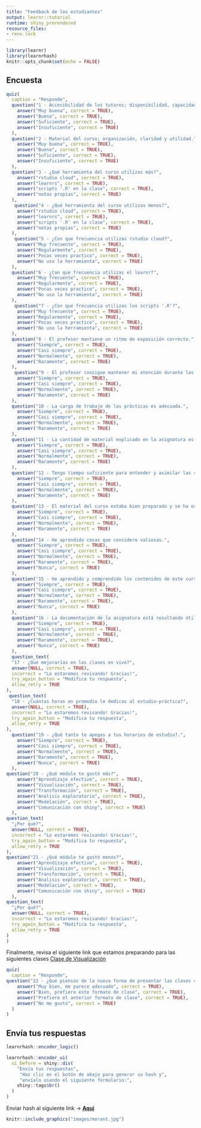 ```yaml
---
title: "Feedback de los estudiantes"
output: learnr::tutorial
runtime: shiny_prerendered
resource_files:
- renv.lock
---
```


```r
library(learnr)
library(learnrhash)
knitr::opts_chunk$set(echo = FALSE)
```


## Encuesta


```r
quiz(
  caption = "Responde",
  question("1 - Accesibilidad de los tutores; disponibilidad, capacidad de escucha y nivel de respuesta.",
    answer("Muy buena", correct = TRUE),
    answer("Buena", correct = TRUE),
    answer("Suficiente", correct = TRUE),
    answer("Insuficiente", correct = TRUE)
  ),
  question("2 - Material del curso; organización, claridad y utilidad.",
    answer("Muy buena", correct = TRUE),
    answer("Buena", correct = TRUE),
    answer("Suficiente", correct = TRUE),
    answer("Insuficiente", correct = TRUE)
  ),
  question("3 - ¿Qué herramienta del curso utilizas más?",
    answer("rstudio cloud", correct = TRUE),
    answer("learnrs", correct = TRUE),
    answer("scripts '.R' en la clase", correct = TRUE),
    answer("notas propias", correct = TRUE)
  ),
   question("4 - ¿Qué herramienta del curso utilizas menos?",
    answer("rstudio cloud", correct = TRUE),
    answer("learnrs", correct = TRUE),
    answer("scripts '.R' en la clase", correct = TRUE),
    answer("notas propias", correct = TRUE)
  ),
   question("5 - ¿Con que frecuencia utilizas rstudio cloud?",
    answer("Muy frecuente", correct = TRUE),
    answer("Regularmente", correct = TRUE),
    answer("Pocas veces practico", correct = TRUE),
    answer("No uso la herramienta", correct = TRUE)
  ),
  question("6 - ¿Con que frecuencia utilizas el learnr?",
    answer("Muy frecuente", correct = TRUE),
    answer("Regularmente", correct = TRUE),
    answer("Pocas veces practico", correct = TRUE),
    answer("No uso la herramienta", correct = TRUE)
  ),
   question("7 - ¿Con que frecuencia utilizas los scripts '.R'?",
    answer("Muy frecuente", correct = TRUE),
    answer("Regularmente", correct = TRUE),
    answer("Pocas veces practico", correct = TRUE),
    answer("No uso la herramienta", correct = TRUE)
  ),
  question("8 - El profesor mantiene un ritmo de exposición correcto.",
    answer("Siempre", correct = TRUE),
    answer("Casi siempre", correct = TRUE),
    answer("Normalmente", correct = TRUE),
    answer("Raramente", correct = TRUE)
  ),
   question("9 - El profesor consigue mantener mi atención durante las clases.",
    answer("Siempre", correct = TRUE),
    answer("Casi siempre", correct = TRUE),
    answer("Normalmente", correct = TRUE),
    answer("Raramente", correct = TRUE)
  ),
  question("10 - La carga de trabajo de las prácticas es adecuada.",
    answer("Siempre", correct = TRUE),
    answer("Casi siempre", correct = TRUE),
    answer("Normalmente", correct = TRUE),
    answer("Raramente", correct = TRUE)
  ),
  question("11 - La cantidad de material explicado en la asignatura es la adecuada.",
    answer("Siempre", correct = TRUE),
    answer("Casi siempre", correct = TRUE),
    answer("Normalmente", correct = TRUE),
    answer("Raramente", correct = TRUE)
  ),
  question("12 - Tengo tiempo suficiente para entender y asimilar las cosas que me explican.",
    answer("Siempre", correct = TRUE),
    answer("Casi siempre", correct = TRUE),
    answer("Normalmente", correct = TRUE),
    answer("Raramente", correct = TRUE)
  ),
  question("13 - El material del curso estaba bien preparado y se ha explicado cuidadosamente.",
    answer("Siempre", correct = TRUE),
    answer("Casi siempre", correct = TRUE),
    answer("Normalmente", correct = TRUE),
    answer("Raramente", correct = TRUE)
  ),
  question("14 - He aprendido cosas que considero valiosas.",
    answer("Siempre", correct = TRUE),
    answer("Casi siempre", correct = TRUE),
    answer("Normalmente", correct = TRUE),
    answer("Raramente", correct = TRUE),
    answer("Nunca", correct = TRUE)
  ),
  question("15 - He aprendido y comprendido los contenidos de este curso.",
    answer("Siempre", correct = TRUE),
    answer("Casi siempre", correct = TRUE),
    answer("Normalmente", correct = TRUE),
    answer("Raramente", correct = TRUE),
    answer("Nunca", correct = TRUE)
  ),
  question("16 - La documentación de la asignatura está resultando útil.",
    answer("Siempre", correct = TRUE),
    answer("Casi siempre", correct = TRUE),
    answer("Normalmente", correct = TRUE),
    answer("Raramente", correct = TRUE),
    answer("Nunca", correct = TRUE)
  ),
  question_text(
  "17 - ¿Qué mejorarías en las clases en vivo?",
  answer(NULL, correct = TRUE),
  incorrect = "Lo estaremos revisando! Gracias!",
  try_again_button = "Modifica tu respuesta",
  allow_retry = TRUE
),
 question_text(
  "18 - ¿Cuántas horas en promedio le dedicas al estudio-práctica?",
  answer(NULL, correct = TRUE),
  incorrect = "Lo estaremos revisando! Gracias!",
  try_again_button = "Modifica tu respuesta",
  allow_retry = TRUE
),
  question("19 - ¿Qué tanto te apegas a tus horarios de estudio?.",
    answer("Siempre", correct = TRUE),
    answer("Casi siempre", correct = TRUE),
    answer("Normalmente", correct = TRUE),
    answer("Raramente", correct = TRUE),
    answer("Nunca", correct = TRUE)
  ),
question("20 - ¿Qué módulo te gustó más?",
    answer("Aprendizaje efectivo", correct = TRUE),
    answer("Visualización", correct = TRUE),
    answer("Transformación", correct = TRUE),
    answer("Analisis exploratorio", correct = TRUE),
    answer("Modelación", correct = TRUE),
    answer("Comunicación con shiny", correct = TRUE)
  ),
question_text(
  "¿Por qué?",
  answer(NULL, correct = TRUE),
  incorrect = "Lo estaremos revisando! Gracias!",
  try_again_button = "Modifica tu respuesta",
  allow_retry = TRUE
),
question("21 - ¿Qué módulo te gustó menos?",
    answer("Aprendizaje efectivo", correct = TRUE),
    answer("Visualización", correct = TRUE),
    answer("Transformación", correct = TRUE),
    answer("Analisis exploratorio", correct = TRUE),
    answer("Modelación", correct = TRUE),
    answer("Comunicación con shiny", correct = TRUE)
  ),
question_text(
  "¿Por qué?",
  answer(NULL, correct = TRUE),
  incorrect = "Lo estaremos revisando! Gracias!",
  try_again_button = "Modifica tu respuesta",
  allow_retry = TRUE
)
)
```

Finalmente, revisa el siguiente link que estamos preparando para las siguientes clases [Clase de Visualización](https://datos.morant.com.mx/connect/#/apps/159/access/37)

```r
quiz(
  caption = "Responde",
question("22 - ¿Qué piensas de la nueva forma de presentar las clases con este formato?",
    answer("Muy bien, me parece adecuado", correct = TRUE),
    answer("Bien, prefiero este formato de clase", correct = TRUE),
    answer("Prefiero el anterior formato de clase", correct = TRUE),
    answer("No me gustó", correct = TRUE)
  )
)
```
## Envía tus respuestas

```r
learnrhash::encoder_logic()
```

```r
learnrhash::encoder_ui(
  ui_before = shiny::div(
    "Envía tus respuestas",
     "Haz clic en el botón de abajo para generar su hash y",
     "envíalo usando el siguiente formulario:",
    shiny::tags$br()
  )
)
```

Enviar hash al siguiente link -> [__Aqui__](https://docs.google.com/spreadsheets/d/1lYrZcPSxG6wQ3W6lBmgjcebWeuKVeXY6s__J_UQveGg/edit?usp=sharing)

```r
knitr::include_graphics("images/morant.jpg")
```